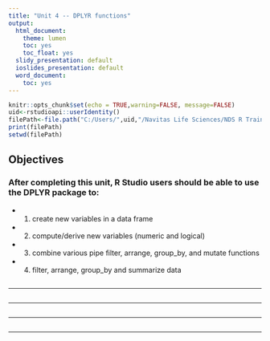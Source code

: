 ```yaml
---
title: "Unit 4 -- DPLYR functions"
output:
  html_document:
    theme: lumen
    toc: yes
    toc_float: yes
  slidy_presentation: default
  ioslides_presentation: default
  word_document:
    toc: yes  
---
```




```r
knitr::opts_chunk$set(echo = TRUE,warning=FALSE, message=FALSE)
uid<-rstudioapi::userIdentity()
filePath<-file.path("C:/Users/",uid,"/Navitas Life Sciences/NDS R Training - Documents/General/Curriculum", fsep='/')
print(filePath)
setwd(filePath)

```
## Objectives

### After completing this unit, R Studio users should be able to use the DPLYR package to:
- (1) create new variables in a data frame
- (2) compute/derive new variables (numeric and logical)
- (3) combine various  pipe filter, arrange, group_by, and mutate functions
- (4) filter, arrange, group_by and summarize data

```r

```
***

```r

```
***
```r

```
***
```r

```
***
